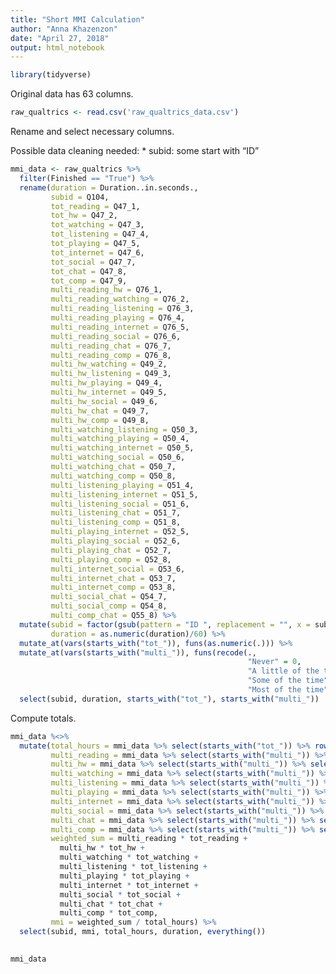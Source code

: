 ```yaml
---
title: "Short MMI Calculation"
author: "Anna Khazenzon"
date: "April 27, 2018"
output: html_notebook
---
```


```r
library(tidyverse)
```

Original data has 63 columns. 

```r
raw_qualtrics <- read.csv('raw_qualtrics_data.csv')
```

Rename and select necessary columns.

Possible data cleaning needed:
* subid: some start with "ID "

```r
mmi_data <- raw_qualtrics %>%
  filter(Finished == "True") %>%
  rename(duration = Duration..in.seconds.,
         subid = Q104,
         tot_reading = Q47_1,
         tot_hw = Q47_2,
         tot_watching = Q47_3,
         tot_listening = Q47_4,
         tot_playing = Q47_5,
         tot_internet = Q47_6,
         tot_social = Q47_7,
         tot_chat = Q47_8,
         tot_comp = Q47_9,
         multi_reading_hw = Q76_1,
         multi_reading_watching = Q76_2,
         multi_reading_listening = Q76_3,
         multi_reading_playing = Q76_4,
         multi_reading_internet = Q76_5,
         multi_reading_social = Q76_6,
         multi_reading_chat = Q76_7,
         multi_reading_comp = Q76_8,
         multi_hw_watching = Q49_2,
         multi_hw_listening = Q49_3,
         multi_hw_playing = Q49_4,
         multi_hw_internet = Q49_5,
         multi_hw_social = Q49_6,
         multi_hw_chat = Q49_7,
         multi_hw_comp = Q49_8,
         multi_watching_listening = Q50_3,
         multi_watching_playing = Q50_4,
         multi_watching_internet = Q50_5,
         multi_watching_social = Q50_6,
         multi_watching_chat = Q50_7,
         multi_watching_comp = Q50_8,
         multi_listening_playing = Q51_4,
         multi_listening_internet = Q51_5,
         multi_listening_social = Q51_6,
         multi_listening_chat = Q51_7,
         multi_listening_comp = Q51_8,
         multi_playing_internet = Q52_5,
         multi_playing_social = Q52_6,
         multi_playing_chat = Q52_7,
         multi_playing_comp = Q52_8,
         multi_internet_social = Q53_6,
         multi_internet_chat = Q53_7,
         multi_internet_comp = Q53_8,
         multi_social_chat = Q54_7,
         multi_social_comp = Q54_8,
         multi_comp_chat = Q55_8) %>%
  mutate(subid = factor(gsub(pattern = "ID ", replacement = "", x = subid)),
         duration = as.numeric(duration)/60) %>%
  mutate_at(vars(starts_with("tot_")), funs(as.numeric(.))) %>%
  mutate_at(vars(starts_with("multi_")), funs(recode(.,
                                                     "Never" = 0,
                                                     "A little of the time" = 0.33,
                                                     "Some of the time" = 0.67,
                                                     "Most of the time" = 1))) %>%
  select(subid, duration, starts_with("tot_"), starts_with("multi_"))


```

Compute totals.

```r
mmi_data %<>%
  mutate(total_hours = mmi_data %>% select(starts_with("tot_")) %>% rowSums(),
         multi_reading = mmi_data %>% select(starts_with("multi_")) %>% select(contains("reading")) %>% rowSums(),
         multi_hw = mmi_data %>% select(starts_with("multi_")) %>% select(contains("hw")) %>% rowSums(),
         multi_watching = mmi_data %>% select(starts_with("multi_")) %>% select(contains("watching")) %>% rowSums(),
         multi_listening = mmi_data %>% select(starts_with("multi_")) %>% select(contains("listening")) %>% rowSums(),
         multi_playing = mmi_data %>% select(starts_with("multi_")) %>% select(contains("playing")) %>% rowSums(),
         multi_internet = mmi_data %>% select(starts_with("multi_")) %>% select(contains("internet")) %>% rowSums(),
         multi_social = mmi_data %>% select(starts_with("multi_")) %>% select(contains("social")) %>% rowSums(),
         multi_chat = mmi_data %>% select(starts_with("multi_")) %>% select(contains("chat")) %>% rowSums(),
         multi_comp = mmi_data %>% select(starts_with("multi_")) %>% select(contains("comp")) %>% rowSums(),
         weighted_sum = multi_reading * tot_reading + 
           multi_hw * tot_hw +
           multi_watching * tot_watching +
           multi_listening * tot_listening +
           multi_playing * tot_playing +
           multi_internet * tot_internet +
           multi_social * tot_social +
           multi_chat * tot_chat +
           multi_comp * tot_comp,
         mmi = weighted_sum / total_hours) %>%
  select(subid, mmi, total_hours, duration, everything())
  
```

```r
mmi_data
```


